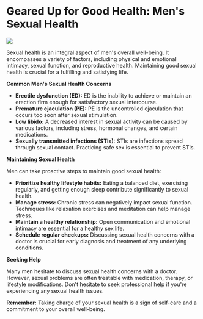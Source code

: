 # Geared Up for Good Health: Men's Sexual Health

<img src="https://plus.unsplash.com/premium_photo-1661592617707-5ee0157985c9?q=80&w=2940&auto=format&fit=crop&ixlib=rb-4.0.3&ixid=M3wxMjA3fDB8MHxwaG90by1wYWdlfHx8fGVufDB8fHx8fA%3D%3D" />

Sexual health is an integral aspect of men's overall well-being. It encompasses a variety of factors, including physical and emotional intimacy, sexual function, and reproductive health. Maintaining good sexual health is crucial for a fulfilling and satisfying life.

**Common Men's Sexual Health Concerns**

- **Erectile dysfunction (ED):** ED is the inability to achieve or maintain an erection firm enough for satisfactory sexual intercourse.
- **Premature ejaculation (PE):** PE is the uncontrolled ejaculation that occurs too soon after sexual stimulation.
- **Low libido:** A decreased interest in sexual activity can be caused by various factors, including stress, hormonal changes, and certain medications.
- **Sexually transmitted infections (STIs):** STIs are infections spread through sexual contact. Practicing safe sex is essential to prevent STIs.

**Maintaining Sexual Health**

Men can take proactive steps to maintain good sexual health:

- **Prioritize healthy lifestyle habits:** Eating a balanced diet, exercising regularly, and getting enough sleep contribute significantly to sexual health.
- **Manage stress:** Chronic stress can negatively impact sexual function. Techniques like relaxation exercises and meditation can help manage stress.
- **Maintain a healthy relationship:** Open communication and emotional intimacy are essential for a healthy sex life.
- **Schedule regular checkups:** Discussing sexual health concerns with a doctor is crucial for early diagnosis and treatment of any underlying conditions.

**Seeking Help**

Many men hesitate to discuss sexual health concerns with a doctor. However, sexual problems are often treatable with medication, therapy, or lifestyle modifications. Don't hesitate to seek professional help if you're experiencing any sexual health issues.

**Remember:** Taking charge of your sexual health is a sign of self-care and a commitment to your overall well-being.
